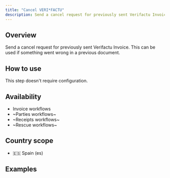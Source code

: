 ```yaml
---
title: "Cancel VERI*FACTU"
description: Send a cancel request for previously sent Verifactu Invoice.
---
```


## Overview

Send a cancel request for previously sent Verifactu Invoice. This can be used if something went wrong in a previous document.

## How to use

This step doesn't require configuration.

## Availability

* Invoice workflows
* ~Parties workflows~
* ~Receipts workflows~
* ~Rescue workflows~

## Country scope

* 🇪🇸 Spain (es)

## Examples